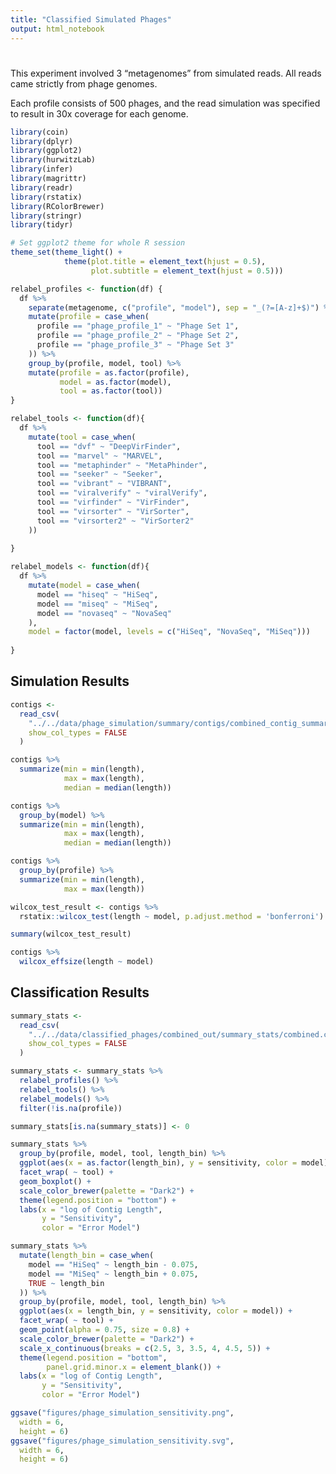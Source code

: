 ```yaml
---
title: "Classified Simulated Phages"
output: html_notebook
---
```


# {.tabset}

This experiment involved 3 "metagenomes" from simulated reads. All reads came strictly from phage genomes.

Each profile consists of 500 phages, and the read simulation was specified to result in 30x coverage for each genome.

```r
library(coin)
library(dplyr)
library(ggplot2)
library(hurwitzLab)
library(infer)
library(magrittr)
library(readr)
library(rstatix)
library(RColorBrewer)
library(stringr)
library(tidyr)

# Set ggplot2 theme for whole R session
theme_set(theme_light() +
            theme(plot.title = element_text(hjust = 0.5),
                  plot.subtitle = element_text(hjust = 0.5)))
```

```r
relabel_profiles <- function(df) {
  df %>%
    separate(metagenome, c("profile", "model"), sep = "_(?=[A-z]+$)") %>% 
    mutate(profile = case_when(
      profile == "phage_profile_1" ~ "Phage Set 1",
      profile == "phage_profile_2" ~ "Phage Set 2",
      profile == "phage_profile_3" ~ "Phage Set 3"
    )) %>%
    group_by(profile, model, tool) %>% 
    mutate(profile = as.factor(profile),
           model = as.factor(model),
           tool = as.factor(tool))
}

relabel_tools <- function(df){
  df %>% 
    mutate(tool = case_when(
      tool == "dvf" ~ "DeepVirFinder",
      tool == "marvel" ~ "MARVEL",
      tool == "metaphinder" ~ "MetaPhinder",
      tool == "seeker" ~ "Seeker",
      tool == "vibrant" ~ "VIBRANT",
      tool == "viralverify" ~ "viralVerify",
      tool == "virfinder" ~ "VirFinder",
      tool == "virsorter" ~ "VirSorter",
      tool == "virsorter2" ~ "VirSorter2"
    ))
  
}

relabel_models <- function(df){
  df %>% 
    mutate(model = case_when(
      model == "hiseq" ~ "HiSeq",
      model == "miseq" ~ "MiSeq",
      model == "novaseq" ~ "NovaSeq"
    ),
    model = factor(model, levels = c("HiSeq", "NovaSeq", "MiSeq")))
  
}
```

## Simulation Results

```r
contigs <-
  read_csv(
    "../../data/phage_simulation/summary/contigs/combined_contig_summary.csv",
    show_col_types = FALSE
  )
```

```r
contigs %>% 
  summarize(min = min(length),
            max = max(length),
            median = median(length))
```

```r
contigs %>% 
  group_by(model) %>% 
  summarize(min = min(length),
            max = max(length),
            median = median(length))
```

```r
contigs %>% 
  group_by(profile) %>% 
  summarize(min = min(length),
            max = max(length))
```

```r
wilcox_test_result <- contigs %>%
  rstatix::wilcox_test(length ~ model, p.adjust.method = 'bonferroni')

summary(wilcox_test_result)

contigs %>% 
  wilcox_effsize(length ~ model)
```


## Classification Results
```r
summary_stats <-
  read_csv(
    "../../data/classified_phages/combined_out/summary_stats/combined.csv",
    show_col_types = FALSE
  )

summary_stats <- summary_stats %>% 
  relabel_profiles() %>% 
  relabel_tools() %>% 
  relabel_models() %>% 
  filter(!is.na(profile))

summary_stats[is.na(summary_stats)] <- 0
```

```r
summary_stats %>%
  group_by(profile, model, tool, length_bin) %>%
  ggplot(aes(x = as.factor(length_bin), y = sensitivity, color = model)) +
  facet_wrap( ~ tool) +
  geom_boxplot() +
  scale_color_brewer(palette = "Dark2") +
  theme(legend.position = "bottom") +
  labs(x = "log of Contig Length",
       y = "Sensitivity",
       color = "Error Model")
```


```r
summary_stats %>%
  mutate(length_bin = case_when(
    model == "HiSeq" ~ length_bin - 0.075,
    model == "MiSeq" ~ length_bin + 0.075,
    TRUE ~ length_bin
  )) %>% 
  group_by(profile, model, tool, length_bin) %>%
  ggplot(aes(x = length_bin, y = sensitivity, color = model)) +
  facet_wrap( ~ tool) +
  geom_point(alpha = 0.75, size = 0.8) +
  scale_color_brewer(palette = "Dark2") +
  scale_x_continuous(breaks = c(2.5, 3, 3.5, 4, 4.5, 5)) +
  theme(legend.position = "bottom",
        panel.grid.minor.x = element_blank()) +
  labs(x = "log of Contig Length",
       y = "Sensitivity",
       color = "Error Model")

ggsave("figures/phage_simulation_sensitivity.png",
  width = 6,
  height = 6)
ggsave("figures/phage_simulation_sensitivity.svg",
  width = 6,
  height = 6)

```

